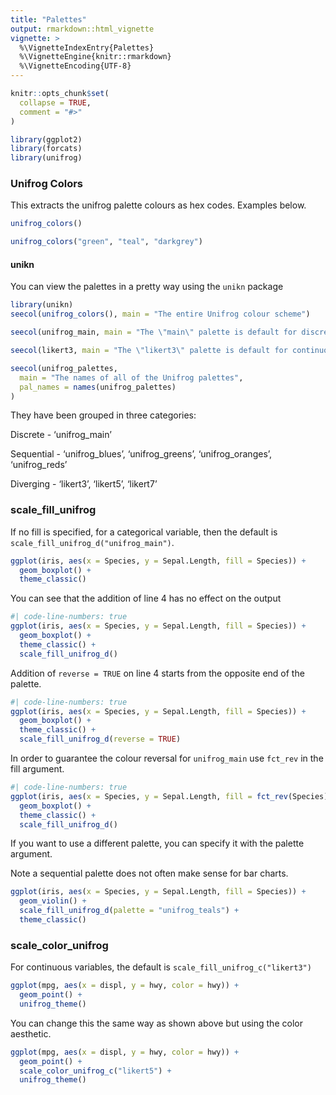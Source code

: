 ---
title: "Palettes"
output: rmarkdown::html_vignette
vignette: >
  %\VignetteIndexEntry{Palettes}
  %\VignetteEngine{knitr::rmarkdown}
  %\VignetteEncoding{UTF-8}
---

```{r, include = FALSE}
knitr::opts_chunk$set(
  collapse = TRUE,
  comment = "#>"
)
```

```{r setup}
library(ggplot2)
library(forcats)
library(unifrog)
```

### Unifrog Colors

This extracts the unifrog palette colours as hex codes. Examples below.

```{r unifrog_colors}
unifrog_colors()
```

```{r unifrog_colors_specified}
unifrog_colors("green", "teal", "darkgrey")
```

#### unikn

You can view the palettes in a pretty way using the `unikn` package

```{r}
library(unikn)
seecol(unifrog_colors(), main = "The entire Unifrog colour scheme")
```

```{r}
seecol(unifrog_main, main = "The \"main\" palette is default for discrete data")
```

```{r}
seecol(likert3, main = "The \"likert3\" palette is default for continuous data")
```

```{r}
seecol(unifrog_palettes,
  main = "The names of all of the Unifrog palettes",
  pal_names = names(unifrog_palettes)
)
```

They have been grouped in three categories:

Discrete - 'unifrog_main'

Sequential - 'unifrog_blues', 'unifrog_greens', 'unifrog_oranges', 'unifrog_reds'

Diverging - 'likert3', 'likert5', 'likert7'

### scale_fill_unifrog

If no fill is specified, for a categorical variable, then the default is `scale_fill_unifrog_d("unifrog_main")`.

```{r}
ggplot(iris, aes(x = Species, y = Sepal.Length, fill = Species)) +
  geom_boxplot() +
  theme_classic()
```

You can see that the addition of line 4 has no effect on the output

```{r}
#| code-line-numbers: true
ggplot(iris, aes(x = Species, y = Sepal.Length, fill = Species)) +
  geom_boxplot() +
  theme_classic() +
  scale_fill_unifrog_d()
```

Addition of `reverse = TRUE` on line 4 starts from the opposite end of the palette.

```{r}
#| code-line-numbers: true
ggplot(iris, aes(x = Species, y = Sepal.Length, fill = Species)) +
  geom_boxplot() +
  theme_classic() +
  scale_fill_unifrog_d(reverse = TRUE)
```

In order to guarantee the colour reversal for `unifrog_main` use `fct_rev` in the fill argument.

```{r}
#| code-line-numbers: true
ggplot(iris, aes(x = Species, y = Sepal.Length, fill = fct_rev(Species))) +
  geom_boxplot() +
  theme_classic() +
  scale_fill_unifrog_d()
```

If you want to use a different palette, you can specify it with the palette argument.

::: callout-note
Note a sequential palette does not often make sense for bar charts.
:::

```{r}
ggplot(iris, aes(x = Species, y = Sepal.Length, fill = Species)) +
  geom_violin() +
  scale_fill_unifrog_d(palette = "unifrog_teals") +
  theme_classic()
```

### scale_color_unifrog

For continuous variables, the default is `scale_fill_unifrog_c("likert3")`

```{r}
ggplot(mpg, aes(x = displ, y = hwy, color = hwy)) +
  geom_point() +
  unifrog_theme()
```

You can change this the same way as shown above but using the color aesthetic.

```{r}
ggplot(mpg, aes(x = displ, y = hwy, color = hwy)) +
  geom_point() +
  scale_color_unifrog_c("likert5") +
  unifrog_theme()
```
